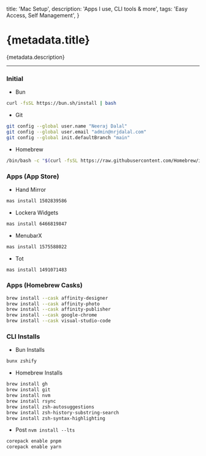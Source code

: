   title: 'Mac Setup',
  description: 'Apps I use, CLI tools & more',
  tags: 'Easy Access, Self Management',
}

# {metadata.title}

{metadata.description}

---

### Initial

- Bun

```sh
curl -fsSL https://bun.sh/install | bash
```

- Git

```sh
git config --global user.name "Neeraj Dalal"
git config --global user.email "admin@nrjdalal.com"
git config --global init.defaultBranch "main"
```

- Homebrew

```sh
/bin/bash -c "$(curl -fsSL https://raw.githubusercontent.com/Homebrew/install/HEAD/install.sh)"
```

### Apps (App Store)

- Hand Mirror

```sh
mas install 1502839586
```

- Lockera Widgets

```sh
mas install 6466819847
```

- MenubarX

```sh
mas install 1575588022
```

- Tot

```sh
mas install 1491071483
```

### Apps (Homebrew Casks)

```sh
brew install --cask affinity-designer
brew install --cask affinity-photo
brew install --cask affinity-publisher
brew install --cask google-chrome
brew install --cask visual-studio-code
```

### CLI Installs

- Bun Installs

```sh
bunx zshify
```

- Homebrew Installs

```sh
brew install gh
brew install git
brew install nvm
brew install rsync
brew install zsh-autosuggestions
brew install zsh-history-substring-search
brew install zsh-syntax-highlighting
```

- Post `nvm install --lts`

```sh
corepack enable pnpm
corepack enable yarn
```
